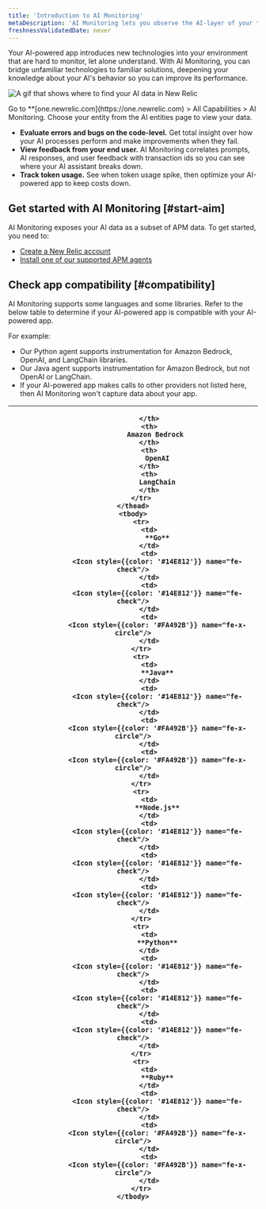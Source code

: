 ```yaml
---
title: 'Introduction to AI Monitoring'
metaDescription: 'AI Monitoring lets you observe the AI-layer of your tech stack, giving you a holistic overview of the health and performance of your AI-powered app.'
freshnessValidatedDate: never
---
```



Your AI-powered app introduces new technologies into your environment that are hard to monitor, let alone understand. With AI Monitoring, you can bridge unfamiliar technologies to familiar solutions, deepening your knowledge about your AI's behavior so you can improve its performance. 

<img
    title="View your app's AI data"
    alt="A gif that shows where to find your AI data in New Relic"
    src={apmAiMonitoringAllCapabilities}
/>

<figcaption>
    Go to **[one.newrelic.com](https://one.newrelic.com) > All Capabilities > AI Monitoring. Choose your entity from the AI entities page to view your data.
</figcaption>

* **Evaluate errors and bugs on the code-level.** Get total insight over how your AI processes perform and make improvements when they fail. 
* **View feedback from your end user.** AI Monitoring correlates prompts, AI responses, and user feedback with transaction ids so you can see where your AI assistant breaks down. 
* **Track token usage.** See when token usage spike, then optimize your AI-powered app to keep costs down. 

## Get started with AI Monitoring [#start-aim]

AI Monitoring exposes your AI data as a subset of APM data. To get started, you need to:

* [Create a New Relic account](https://newrelic.com/signup)
* [Install one of our supported APM agents](/install/aim)

## Check app compatibility [#compatibility]

AI Monitoring supports some languages and some libraries. Refer to the below table to determine if your AI-powered app is compatible with your AI-powered app.

For example: 

* Our Python agent supports instrumentation for Amazon Bedrock, OpenAI, and LangChain libraries.
* Our Java agent supports instrumentation for Amazon Bedrock, but not OpenAI or LangChain. 
* If your AI-powered app makes calls to other providers not listed here, then AI Monitoring won't capture data about your app. 

<table>
    <thead>
        <tr>
            <th>
                
            </th>
            <th>
                Amazon Bedrock 
            </th>
            <th>
                OpenAI
            </th>
            <th>
                LangChain
            </th>
        </tr>
    </thead>
    <tbody>
        <tr>
            <td>
                **Go**
            </td>
            <td>
                <Icon style={{color: '#14E812'}} name="fe-check"/>
            </td>
            <td>
                <Icon style={{color: '#14E812'}} name="fe-check"/>
            </td>
            <td>
                <Icon style={{color: '#FA492B'}} name="fe-x-circle"/>
            </td>
        </tr>
        <tr>
            <td>
                **Java**
            </td>
            <td>
                <Icon style={{color: '#14E812'}} name="fe-check"/>
            </td>
            <td>
                <Icon style={{color: '#FA492B'}} name="fe-x-circle"/>
            </td>
            <td>
                <Icon style={{color: '#FA492B'}} name="fe-x-circle"/>
            </td>
        </tr>
        <tr>
            <td>
                **Node.js**
            </td>
            <td>
                <Icon style={{color: '#14E812'}} name="fe-check"/>
            </td>
            <td>
                <Icon style={{color: '#14E812'}} name="fe-check"/>
            </td>
            <td>
                <Icon style={{color: '#14E812'}} name="fe-check"/>
            </td>
        </tr>
        <tr>
            <td>
                **Python**
            </td>
            <td>
                <Icon style={{color: '#14E812'}} name="fe-check"/>
            </td>
            <td>
                <Icon style={{color: '#14E812'}} name="fe-check"/>
            </td>
            <td>
                <Icon style={{color: '#14E812'}} name="fe-check"/>
            </td>
        </tr>
        <tr>
            <td>
                **Ruby**
            </td>
            <td>
                <Icon style={{color: '#14E812'}} name="fe-check"/>
            </td>
            <td>
                <Icon style={{color: '#FA492B'}} name="fe-x-circle"/>
            </td>
            <td>
                <Icon style={{color: '#FA492B'}} name="fe-x-circle"/>
            </td>
        </tr>
    </tbody>
</table>
